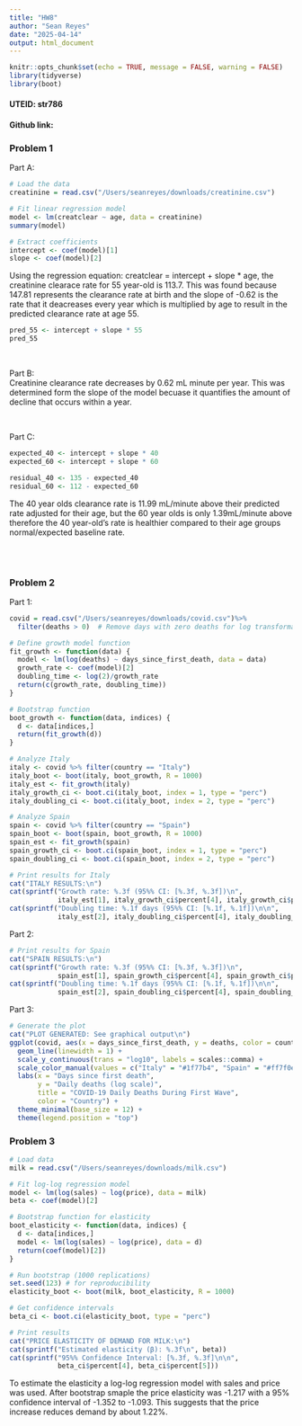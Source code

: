 ```yaml
---
title: "HW8"
author: "Sean Reyes"
date: "2025-04-14"
output: html_document
---
```


```r
knitr::opts_chunk$set(echo = TRUE, message = FALSE, warning = FALSE)
library(tidyverse)
library(boot)

```

#### UTEID: str786
#### Github link:

### Problem 1

Part A:
```r
# Load the data
creatinine = read.csv("/Users/seanreyes/downloads/creatinine.csv")

# Fit linear regression model
model <- lm(creatclear ~ age, data = creatinine)
summary(model)

# Extract coefficients
intercept <- coef(model)[1]
slope <- coef(model)[2]
```
Using the regression equation:
creatclear = intercept + slope * age, the creatinine clearace rate for 55 year-old is 113.7. This was found because 147.81 represents the clearance rate at birth and the slope of -0.62 is the rate that it deacreases every year which is multiplied by age to result in the predicted clearance rate at age 55.

```r
pred_55 <- intercept + slope * 55
pred_55
```

\

Part B:
\
Creatinine clearance rate decreases by 0.62 mL minute per year. This was determined form the slope of the model becuase it quantifies the amount of decline that occurs within a year.

\

Part C:
```r
expected_40 <- intercept + slope * 40
expected_60 <- intercept + slope * 60

residual_40 <- 135 - expected_40
residual_60 <- 112 - expected_60
```
The 40 year olds clearance rate is 11.99 mL/minute above their predicted rate adjusted for their age, but the 60 year olds is only 1.39mL/minute above therefore the 40 year-old's  rate is healthier compared to their age groups normal/expected baseline rate.

\
\

### Problem 2

Part 1:
```r

covid = read.csv("/Users/seanreyes/downloads/covid.csv")%>%
  filter(deaths > 0)  # Remove days with zero deaths for log transformation

# Define growth model function
fit_growth <- function(data) {
  model <- lm(log(deaths) ~ days_since_first_death, data = data)
  growth_rate <- coef(model)[2]
  doubling_time <- log(2)/growth_rate
  return(c(growth_rate, doubling_time))
}

# Bootstrap function
boot_growth <- function(data, indices) {
  d <- data[indices,]
  return(fit_growth(d))
}

# Analyze Italy
italy <- covid %>% filter(country == "Italy")
italy_boot <- boot(italy, boot_growth, R = 1000)
italy_est <- fit_growth(italy)
italy_growth_ci <- boot.ci(italy_boot, index = 1, type = "perc")
italy_doubling_ci <- boot.ci(italy_boot, index = 2, type = "perc")

# Analyze Spain
spain <- covid %>% filter(country == "Spain")
spain_boot <- boot(spain, boot_growth, R = 1000)
spain_est <- fit_growth(spain)
spain_growth_ci <- boot.ci(spain_boot, index = 1, type = "perc")
spain_doubling_ci <- boot.ci(spain_boot, index = 2, type = "perc")

# Print results for Italy
cat("ITALY RESULTS:\n")
cat(sprintf("Growth rate: %.3f (95%% CI: [%.3f, %.3f])\n", 
            italy_est[1], italy_growth_ci$percent[4], italy_growth_ci$percent[5]))
cat(sprintf("Doubling time: %.1f days (95%% CI: [%.1f, %.1f])\n\n", 
            italy_est[2], italy_doubling_ci$percent[4], italy_doubling_ci$percent[5]))
```

Part 2:
```r
# Print results for Spain
cat("SPAIN RESULTS:\n")
cat(sprintf("Growth rate: %.3f (95%% CI: [%.3f, %.3f])\n", 
            spain_est[1], spain_growth_ci$percent[4], spain_growth_ci$percent[5]))
cat(sprintf("Doubling time: %.1f days (95%% CI: [%.1f, %.1f])\n\n", 
            spain_est[2], spain_doubling_ci$percent[4], spain_doubling_ci$percent[5]))
```

Part 3:
```r
# Generate the plot
cat("PLOT GENERATED: See graphical output\n")
ggplot(covid, aes(x = days_since_first_death, y = deaths, color = country)) +
  geom_line(linewidth = 1) +
  scale_y_continuous(trans = "log10", labels = scales::comma) +
  scale_color_manual(values = c("Italy" = "#1f77b4", "Spain" = "#ff7f0e")) +
  labs(x = "Days since first death", 
       y = "Daily deaths (log scale)",
       title = "COVID-19 Daily Deaths During First Wave",
       color = "Country") +
  theme_minimal(base_size = 12) +
  theme(legend.position = "top")
```



### Problem 3
```r
# Load data
milk = read.csv("/Users/seanreyes/downloads/milk.csv")

# Fit log-log regression model
model <- lm(log(sales) ~ log(price), data = milk)
beta <- coef(model)[2]

# Bootstrap function for elasticity
boot_elasticity <- function(data, indices) {
  d <- data[indices,]
  model <- lm(log(sales) ~ log(price), data = d)
  return(coef(model)[2])
}

# Run bootstrap (1000 replications)
set.seed(123) # for reproducibility
elasticity_boot <- boot(milk, boot_elasticity, R = 1000)

# Get confidence intervals
beta_ci <- boot.ci(elasticity_boot, type = "perc")

# Print results
cat("PRICE ELASTICITY OF DEMAND FOR MILK:\n")
cat(sprintf("Estimated elasticity (β): %.3f\n", beta))
cat(sprintf("95%% Confidence Interval: [%.3f, %.3f]\n\n", 
            beta_ci$percent[4], beta_ci$percent[5]))

```
To estimate the elasticity a log-log regression model with sales and price was used. After bootstrap smaple the price elasticity was -1.217 with a 95% confidence interval of -1.352 to -1.093. This suggests that the price increase reduces demand by about 1.22%.
